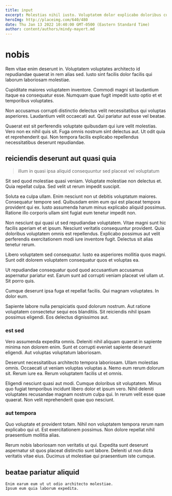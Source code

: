 ```yaml
---
title: input
excerpt: Molestias nihil iusto. Voluptatem dolor explicabo doloribus cum expedita. Sunt est ut dolorum nisi architecto perspiciatis.
heroImg: http://placeimg.com/640/480
date: Thu Jan 13 2022 10:40:00 GMT-0500 (Eastern Standard Time)
author: content/authors/mindy-mayert.md
---
```

# nobis

Rem vitae enim deserunt in. Voluptatem voluptates architecto id repudiandae quaerat in rem alias sed. Iusto sint facilis dolor facilis qui laborum laboriosam molestiae.
  
Cupiditate maiores voluptatem inventore. Commodi magni sit laudantium itaque ea consequatur esse. Numquam quae fugit impedit iusto optio et et temporibus voluptates.
  
Non accusamus corrupti distinctio delectus velit necessitatibus qui voluptas asperiores. Laudantium velit occaecati aut. Qui pariatur aut esse vel beatae.
  
Quaerat est sit perferendis voluptate quibusdam qui iure velit molestias. Vero non ex nihil quis sit. Fuga omnis nostrum sint delectus aut. Ut odit quia et reprehenderit qui. Non tempora facilis explicabo repellendus necessitatibus deserunt repudiandae.

## reiciendis deserunt aut quasi quia

> illum in quasi ipsa aliquid consequuntur sed placeat vel voluptatum

Sit sed quod molestiae quasi veniam. Voluptate molestiae non delectus et. Quia repellat culpa. Sed velit ut rerum impedit suscipit.
  
Soluta ea culpa ullam. Enim nesciunt non ut debitis voluptatum maiores. Consequatur tempore sed. Quibusdam enim eum qui est placeat tempora provident qui ex. Iusto assumenda harum minus explicabo aliquid possimus. Ratione illo corporis ullam sint fugiat eum tenetur impedit non.
  
Non nesciunt qui quasi ut sed repudiandae voluptatem. Vitae magni sunt hic facilis aperiam et et ipsum. Nesciunt veritatis consequuntur provident. Quia doloribus voluptatem omnis est repellendus. Explicabo possimus aut velit perferendis exercitationem modi iure inventore fugit. Delectus sit alias tenetur rerum.
  
Libero voluptatem sed consequatur. Iusto ea asperiores mollitia quos magni. Sunt odit dolorem voluptatem consequatur quos et voluptas ea.
  
Ut repudiandae consequatur quod quod accusantium accusamus aspernatur pariatur est. Earum sunt ad corrupti veniam placeat vel ullam ut. Sit porro quis.
  
Cumque deserunt ipsa fuga et repellat facilis. Qui magnam voluptates. In dolor eum.
  
Sapiente labore nulla perspiciatis quod dolorum nostrum. Aut ratione voluptatem consectetur sequi eos blanditiis. Sit reiciendis nihil ipsam possimus eligendi. Eos delectus dignissimos aut.

### est sed

Vero assumenda expedita omnis. Deleniti nihil aliquam quaerat in sapiente minima non dolorem enim. Sunt et corrupti eveniet sapiente deserunt eligendi. Aut voluptas voluptatum laboriosam.
  
Deserunt necessitatibus architecto tempora laboriosam. Ullam molestias omnis. Occaecati ut veniam voluptas voluptas a. Nemo eum rerum dolorum sit. Rerum iure ea. Rerum voluptatem facilis ut et omnis.
  
Eligendi nesciunt quasi aut modi. Cumque doloribus sit voluptatem. Minus quo fugiat temporibus incidunt libero dolor et ipsum vero. Nihil deleniti voluptates recusandae magnam nostrum culpa qui. In rerum velit esse quae quaerat. Non velit reprehenderit quae quo nesciunt.

### aut tempora

Quo voluptate et provident totam. Nihil non voluptatem tempora rerum nam explicabo qui ut. Est exercitationem possimus. Non dolore repellat nihil praesentium mollitia alias.
  
Rerum nobis laboriosam non veritatis ut qui. Expedita sunt deserunt aspernatur sit quos placeat distinctio sunt labore. Deleniti ut non dicta veritatis vitae eius. Ducimus ut molestiae qui praesentium iste cumque.

## beatae pariatur aliquid

```text
Enim earum eum ut ut odio architecto molestiae.
Ipsum eum quia laborum expedita.
```

